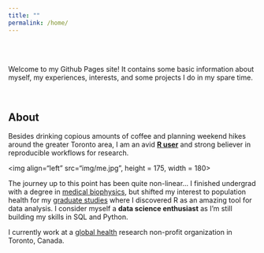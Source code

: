 ```yaml
---
title: ""
permalink: /home/
---
```


<br>
<br>

Welcome to my Github Pages site! It contains some basic information about myself, my experiences, interests, and some projects I do in my spare time. 

<br>

## About

Besides drinking copious amounts of coffee and planning weekend hikes around the greater Toronto area, I am an avid **[R user](https://www.r-project.org/)** and strong believer in reproducible workflows for research.  

<img align="left" src="img/me.jpg", height = 175, width = 180>

The journey up to this point has been quite non-linear... I finished undergrad with a degree in [medical biophysics](https://www.schulich.uwo.ca/biophysics/undergraduate/future_students/what_is_medical_biophysics.html), but shifted my interest to population health for my [graduate studies](https://www.bu.edu/sph/) where I discovered R as an amazing tool for data analysis. I consider myself a **data science enthusiast** as I'm still building my skills in SQL and Python.  

I currently work at a [global health](http://www.cghr.org/) research non-profit organization in Toronto, Canada.  
